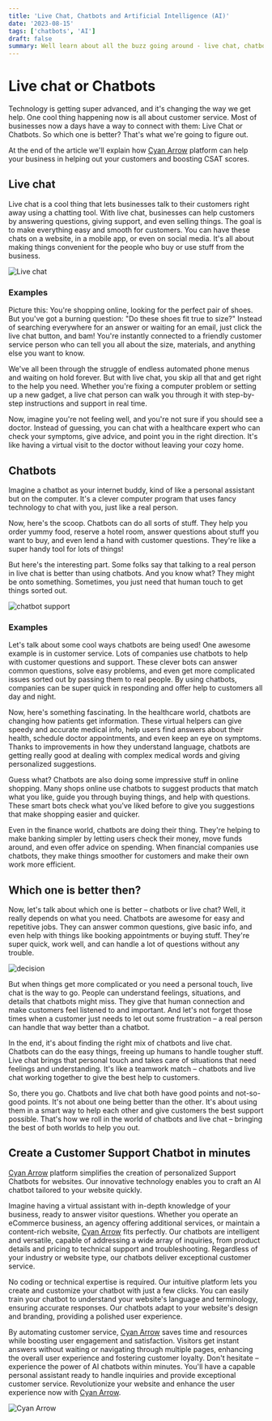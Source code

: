 ```yaml
---
title: 'Live Chat, Chatbots and Artificial Intelligence (AI)'
date: '2023-08-15'
tags: ['chatbots', 'AI']
draft: false
summary: Well learn about all the buzz going around - live chat, chatbots, and the role of AI in deciding future of both.
---
```


# Live chat or Chatbots
Technology is getting super advanced, and it's changing the way we get help. One cool thing happening now is all about customer service. 
Most of businesses now a days have a way to connect with them: Live Chat or Chatbots. So which one is better? That's what we're going to figure out.

At the end of the article we'll explain how [Cyan Arrow](https://www.cyanarrow.com) platform can help your business in helping out your customers and boosting CSAT scores.

<TOCInline toc={props.toc} exclude="Live chat or Chatbots"/>

## Live chat
Live chat is a cool thing that lets businesses talk to their customers right away using a chatting tool.
With live chat, businesses can help customers by answering questions, giving support, and even selling things. The goal is to make everything easy and smooth for customers. You can have these chats on a website, in a mobile app, or even on social media. 
It's all about making things convenient for the people who buy or use stuff from the business.
<div className="flex relative w-full md:h-[450px] h-[200px] p-4 border rounded shadow overflow-hidden bg-white">
    <Image alt="Live chat" src="/static/images/active_support.svg" fill={true} className=" object-contain " />
</div>

### Examples
Picture this: You're shopping online, looking for the perfect pair of shoes. But you've got a burning question: "Do these shoes fit true to size?" 
Instead of searching everywhere for an answer or waiting for an email, just click the live chat button, and bam! 
You're instantly connected to a friendly customer service person who can tell you all about the size, materials, and anything else you want to know.

We've all been through the struggle of endless automated phone menus and waiting on hold forever. 
But with live chat, you skip all that and get right to the help you need. Whether you're fixing a computer 
problem or setting up a new gadget, a live chat person can walk you through it with step-by-step instructions and support in real time.

Now, imagine you're not feeling well, and you're not sure if you should see a doctor. Instead of guessing, 
you can chat with a healthcare expert who can check your symptoms, give advice, and point you in the right direction. 
It's like having a virtual visit to the doctor without leaving your cozy home.

## Chatbots
Imagine a chatbot as your internet buddy, kind of like a personal assistant but on the computer. 
It's a clever computer program that uses fancy technology to chat with you, just like a real person.

Now, here's the scoop. Chatbots can do all sorts of stuff. They help you order yummy food, reserve a hotel room, 
answer questions about stuff you want to buy, and even lend a hand with customer questions. They're like a super handy tool for lots of things!

But here's the interesting part. Some folks say that talking to a real person in live chat is better 
than using chatbots. And you know what? They might be onto something. Sometimes, you just need that human touch to get things sorted out.
<div className="flex relative w-full md:h-[450px] h-[200px] p-4 border rounded shadow overflow-hidden bg-white">
    <Image alt="chatbot support" src="/static/images/chatbot_support.svg" fill={true} className=" object-contain " />
</div>

### Examples
Let's talk about some cool ways chatbots are being used! One awesome example is in customer service. 
Lots of companies use chatbots to help with customer questions and support. These clever bots can answer common questions, 
solve easy problems, and even get more complicated issues sorted out by passing them to real people. 
By using chatbots, companies can be super quick in responding and offer help to customers all day and night.

Now, here's something fascinating. In the healthcare world, chatbots are changing how patients get information. 
These virtual helpers can give speedy and accurate medical info, help users find answers about their health, schedule doctor appointments, 
and even keep an eye on symptoms. Thanks to improvements in how they understand language, chatbots are getting really good at dealing 
with complex medical words and giving personalized suggestions.

Guess what? Chatbots are also doing some impressive stuff in online shopping. Many shops online use chatbots to suggest products that 
match what you like, guide you through buying things, and help with questions. These smart bots check what you've liked before to give you 
suggestions that make shopping easier and quicker.

Even in the finance world, chatbots are doing their thing. They're helping to make banking simpler by letting users check their money, 
move funds around, and even offer advice on spending. When financial companies use chatbots, they make things smoother for customers and 
make their own work more efficient.

## Which one is better then?
Now, let's talk about which one is better – chatbots or live chat? Well, it really depends on what you need. 
Chatbots are awesome for easy and repetitive jobs. They can answer common questions, give basic info, and even help 
with things like booking appointments or buying stuff. They're super quick, work well, and can handle a lot of questions without any trouble.
<div className="flex relative w-full md:h-[450px] h-[200px] p-4 border rounded shadow overflow-hidden bg-white">
    <Image alt="decision" src="/static/images/think.svg" fill={true} className=" object-contain " />
</div>

But when things get more complicated or you need a personal touch, live chat is the way to go. People can understand feelings, 
situations, and details that chatbots might miss. They give that human connection and make customers feel listened to and important. 
And let's not forget those times when a customer just needs to let out some frustration – a real person can handle that way better than a chatbot.

In the end, it's about finding the right mix of chatbots and live chat. Chatbots can do the easy things, freeing up humans to 
handle tougher stuff. Live chat brings that personal touch and takes care of situations that need feelings and understanding. 
It's like a teamwork match – chatbots and live chat working together to give the best help to customers.

So, there you go. Chatbots and live chat both have good points and not-so-good points. It's not about one being better than the other. 
It's about using them in a smart way to help each other and give customers the best support possible. That's how we roll in the world of chatbots 
and live chat – bringing the best of both worlds to help you out.

## Create a Customer Support Chatbot in minutes
[Cyan Arrow](https://www.cyanarrow.com) platform simplifies the creation of personalized Support Chatbots for websites. Our innovative technology enables you to craft an 
AI chatbot tailored to your website quickly.

Imagine having a virtual assistant with in-depth knowledge of your business, ready to answer visitor questions. Whether you operate an eCommerce business, an agency offering 
additional services, or maintain a content-rich website, [Cyan Arrow](https://www.cyanarrow.com) fits perfectly.
Our chatbots are intelligent and versatile, capable of addressing a wide array of inquiries, from product details and pricing to technical support and troubleshooting. 
Regardless of your industry or website type, our chatbots deliver exceptional customer service.

No coding or technical expertise is required. Our intuitive platform lets you create and customize your chatbot with just a few clicks. 
You can easily train your chatbot to understand your website's language and terminology, ensuring accurate responses.
Our chatbots adapt to your website's design and branding, providing a polished user experience.

By automating customer service, [Cyan Arrow](https://www.cyanarrow.com) saves time and resources while boosting user engagement and satisfaction. 
Visitors get instant answers without waiting or navigating through multiple pages, enhancing the overall user experience and fostering customer loyalty.
Don't hesitate – experience the power of AI chatbots within minutes. You'll have a capable personal assistant ready to handle inquiries and provide exceptional customer service. 
Revolutionize your website and enhance the user experience now with [Cyan Arrow](https://www.cyanarrow.com).
<div className=" relative w-full h-[100px] mb-4 -mt-10">
    <Image alt="Cyan Arrow" src="/static/images/logo.png" fill={true} className=" object-contain top-0 " />
</div>